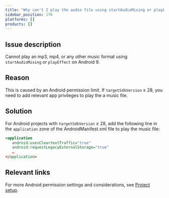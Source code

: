 ```yaml
---
title: "Why can't I play the audio file using startAudioMixing or playEffect on Android 9?"
sidebar_position: 176
platforms: []
products: []
---
```



## Issue description

Cannot play an mp3, mp4, or any other music format using `startAudioMixing` or `playEffect` on Android 9.

## Reason

This is caused by an Android permission limit. If `targetSdkVersion` &ge; 28, you need to add relevant app privileges to play the a music file.

## Solution

For Android projects with `targetSdkVersion` &ge; 28, add the following line in the `application` zone of the AndroidManifest.xml file to play the music file:

```xml
<application
   android:usesCleartextTraffic="true"
   android:requestLegacyExternalStorage="true"
   …
</application>
```

## Relevant links

For more Android permission settings and considerations, see [Project setup](https://docs.agora.io/en/Video/start_call_android?platform=Android#project-setup).
